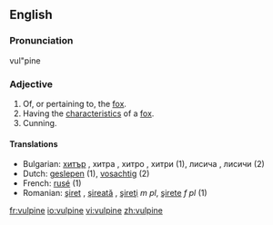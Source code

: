 ==English==

===Pronunciation===
vul"pine

===Adjective===
{{en-adj}}

# Of, or pertaining to, the [[fox]].
# Having the [[characteristic]]s of a [[fox]].
# Cunning.

====Translations====
* Bulgarian: [[хитър]] {{m}}, хитра {{f}}, хитро {{n}}, хитри {{p}} (1), лисича {{f}}, лисичи {{p}} (2)
* Dutch: [[geslepen]] (1), [[vosachtig]] (2)
* French: [[rusé]] (1)
* Romanian: [[şiret]] {{m}}, [[şireată]] {{f}}, [[şireţi]] ''m pl'', [[şirete]] ''f pl'' (1)

[[fr:vulpine]]
[[io:vulpine]]
[[vi:vulpine]]
[[zh:vulpine]]